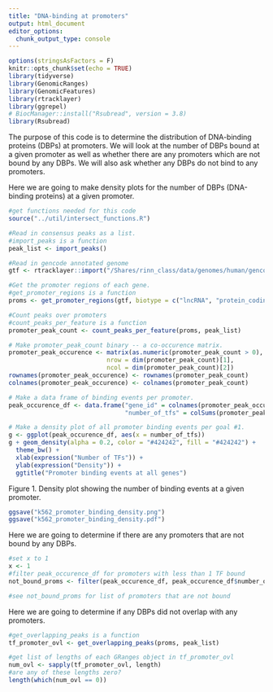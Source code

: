 ```yaml
---
title: "DNA-binding at promoters"
output: html_document
editor_options:
  chunk_output_type: console
---
```



```r
options(stringsAsFactors = F)
knitr::opts_chunk$set(echo = TRUE)
library(tidyverse)
library(GenomicRanges)
library(GenomicFeatures)
library(rtracklayer)
library(ggrepel)
# BiocManager::install("Rsubread", version = 3.8)
library(Rsubread)
```

The purpose of this code is to determine the distribution of DNA-binding proteins (DBPs) at promoters. We will look at the number of DBPs bound at a given promoter as well as whether there are any promoters which are not bound by any DBPs. We will also ask whether any DBPs do not bind to any promoters.


Here we are going to make density plots for the number of DBPs (DNA-binding proteins) at a given promoter.
```r
#get functions needed for this code
source("../util/intersect_functions.R")

#Read in consensus peaks as a list.
#import_peaks is a function
peak_list <- import_peaks()

#Read in gencode annotated genome
gtf <- rtracklayer::import("/Shares/rinn_class/data/genomes/human/gencode/v32/gencode.v32.annotation.gtf")

#Get the promoter regions of each gene.
#get_promoter_regions is a function
proms <- get_promoter_regions(gtf, biotype = c("lncRNA", "protein_coding"))

#Count peaks over promoters
#count_peaks_per_feature is a function
promoter_peak_count <- count_peaks_per_feature(proms, peak_list)
```

```r
# Make promoter_peak_count binary -- a co-occurence matrix.
promoter_peak_occurence <- matrix(as.numeric(promoter_peak_count > 0),
                           nrow = dim(promoter_peak_count)[1],
                           ncol = dim(promoter_peak_count)[2])
rownames(promoter_peak_occurence) <- rownames(promoter_peak_count)
colnames(promoter_peak_occurence) <- colnames(promoter_peak_count)

# Make a data frame of binding events per promoter.
peak_occurence_df <- data.frame("gene_id" = colnames(promoter_peak_occurence),
                                "number_of_tfs" = colSums(promoter_peak_occurence))

```


```r
# Make a density plot of all promoter binding events per goal #1.
g <- ggplot(peak_occurence_df, aes(x = number_of_tfs))
g + geom_density(alpha = 0.2, color = "#424242", fill = "#424242") +
  theme_bw() +
  xlab(expression("Number of TFs")) +
  ylab(expression("Density")) +
  ggtitle("Promoter binding events at all genes")
```
Figure 1. Density plot showing the number of binding events at a given promoter.

```r
ggsave("k562_promoter_binding_density.png")
ggsave("k562_promoter_binding_density.pdf")
```


Here we are going to determine if there are any promoters that are not bound by any DBPs.
```r
#set x to 1 
x <- 1
#filter peak_occurence_df for promoters with less than 1 TF bound
not_bound_proms <- filter(peak_occurence_df, peak_occurence_df$number_of_tfs < x)

#see not_bound_proms for list of promoters that are not bound
```

Here we are going to determine if any DBPs did not overlap with any promoters.
```r
#get_overlapping_peaks is a function
tf_promoter_ovl <- get_overlapping_peaks(proms, peak_list)

#get list of lengths of each GRanges object in tf_promoter_ovl
num_ovl <- sapply(tf_promoter_ovl, length)
#are any of these lengths zero? 
length(which(num_ovl == 0))

```

